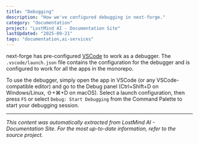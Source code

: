 ```yaml
---
title: "Debugging"
description: "How we've configured debugging in next-forge."
category: "documentation"
project: "LostMind AI - Documentation Site"
lastUpdated: "2025-09-21"
tags: "documentation,ai-services"
---
```


next-forge has pre-configured [VSCode](https://code.visualstudio.com/) to work as a debugger. The `.vscode/launch.json` file contains the configuration for the debugger and is configured to work for all the apps in the monorepo.

To use the debugger, simply open the app in VSCode (or any VSCode-compatible editor) and go to the Debug panel (Ctrl+Shift+D on Windows/Linux, ⇧+⌘+D on macOS). Select a launch configuration, then press `F5` or select `Debug: Start Debugging` from the Command Palette to start your debugging session.


---
*This content was automatically extracted from LostMind AI - Documentation Site. For the most up-to-date information, refer to the source project.*
